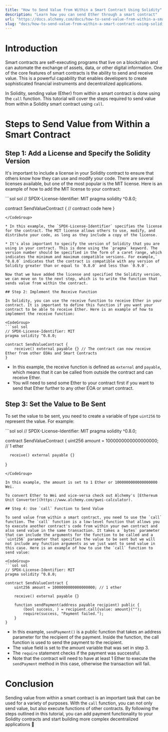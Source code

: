 ```yaml
---
title: "How to Send Value from Within a Smart Contract Using Solidity"
description: "Learn how you can send Ether through a smart contract"
url: "https://docs.alchemy.com/docs/how-to-send-value-from-within-a-smart-contract-using-solidity"
slug: "docs/how-to-send-value-from-within-a-smart-contract-using-solidity"
---
```



# Introduction

Smart contracts are self-executing programs that live on a blockchain and can automate the exchange of assets, data, or other digital information. One of the core features of smart contracts is the ability to send and receive value. This is a powerful capability that enables developers to create sophisticated financial instruments and decentralized applications.

In Solidity, sending value (Ether) from within a smart contract is done using the `call` function. This tutorial will cover the steps required to send value from within a Solidity smart contract using `call`.

# Steps to Send Value from Within a Smart Contract

## Step 1: Add a License and Specify the Solidity Version

It's important to include a license in your Solidity contract to ensure that others know how they can use and modify your code. There are several licenses available, but one of the most popular is the MIT license. Here is an example of how to add the MIT license to your contract:

<CodeGroup>
  ```sol sol
  // SPDX-License-Identifier: MIT
  pragma solidity ^0.8.0;

  contract SendValueContract {
      // contract code here
  }
  ```
</CodeGroup>

* In this example, the `SPDX-License-Identifier` specifies the license for the contract. The MIT license allows others to use, modify, and distribute your code, as long as they include a copy of the license.

* It's also important to specify the version of Solidity that you are using in your contract. This is done using the `pragma` keyword. The version number should be specified in the form of a caret range, which indicates the minimum and maximum compatible versions. For example,` ^0.8.0` indicates that the contract is compatible with any version of Solidity greater than or equal to `0.8.0` and less than `0.9.0`.

Now that we have added the license and specified the Solidity version, we can move on to the next step, which is to write the function that sends value from within the contract.

## Step 2: Implement the Receive Function

In Solidity, you can use the receive function to receive Ether in your contract. It is important to define this function if you want your contract to be able to receive Ether. Here is an example of how to implement the receive function:

<CodeGroup>
  ```sol sol
  // SPDX-License-Identifier: MIT
  pragma solidity ^0.8.0;

  contract SendValueContract {
      receive() external payable {} // The contract can now receive Ether from other EOAs and Smart Contracts
  }
  ```
</CodeGroup>

* In this example, the receive function is defined as `external` and `payable`, which means that it can be called from outside the contract and can receive Ether.
* You will need to send some Ether to your contract first if you want to send that Ether further to any other EOA or smart contract.

## Step 3: Set the Value to Be Sent

To set the value to be sent, you need to create a variable of type `uint256` to represent the value. For example:

<CodeGroup>
  ```sol sol
  // SPDX-License-Identifier: MIT
  pragma solidity ^0.8.0;

  contract SendValueContract {
      uint256 amount = 1000000000000000000; // 1 ether
    
      receive() external payable {}
  }
  ```
</CodeGroup>

In this example, the amount is set to 1 Ether or 1000000000000000000 Wei.

To convert Ether to Wei and vice-versa check out Alchemy's [Ethereum Unit Converter](https://www.alchemy.com/gwei-calculator).

## Step 4: Use `call` Function to Send Value

To send value from within a smart contract, you need to use the `call` function. The `call` function is a low-level function that allows you to execute another contract's code from within your own contract and also send value in the same transaction. It takes a `bytes` parameter that can include the arguments for the function to be called and a `uint256` parameter that specifies the value to be sent but we will not include any function arguments as we just want to send value in this case. Here is an example of how to use the `call` function to send value:

<CodeGroup>
  ```sol sol
  // SPDX-License-Identifier: MIT
  pragma solidity ^0.8.0;

  contract SendValueContract {
      uint256 amount = 1000000000000000000; // 1 ether
      
      receive() external payable {}

      function sendPayment(address payable recipient) public {
          (bool success, ) = recipient.call{value: amount}("");
          require(success, "Payment failed.");
      }
  }
  ```
</CodeGroup>

* In this example, `sendPayment()` is a public function that takes an address parameter for the recipient of the payment. Inside the function, the call function is used to send the payment to the recipient.
* The value field is set to the amount variable that was set in step 3.
* The `require` statement checks if the payment was successful.
* Note that the contract will need to have at least 1 Ether to execute the `sendPayment` method in this case, otherwise the transaction will fail.

# Conclusion

Sending value from within a smart contract is an important task that can be used for a variety of purposes. With the `call` function, you can not only send value, but also execute functions of other contracts. By following the steps outlined in this tutorial, you can add payment functionality to your Solidity contracts and start building more complex decentralized applications 🚀
